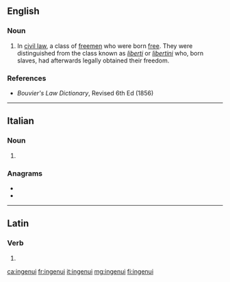 ==English==

===Noun===
{{head|en|noun}}

# {{label|en|legal}} In [[civil law]], a class of [[freemen]] who were born [[free]]. They were distinguished from the class known as ''[[liberti]]'' or ''[[libertini]]'' who, born slaves, had afterwards legally obtained their freedom.

===References===
* ''Bouvier's Law Dictionary'', Revised 6th Ed (1856)

----

==Italian==

===Noun===
{{head|it|noun plural form|g=m}}

# {{plural of|ingenuo|lang=it}}

===Anagrams===
* {{l|it|genuini}}
* {{l|it|inguine}}

----

==Latin==

===Verb===
{{la-verb-form|ingenuī}}

# {{inflection of|ingignō||1|s|perf|actv|indc|lang=la}}

[[ca:ingenui]]
[[fr:ingenui]]
[[it:ingenui]]
[[mg:ingenui]]
[[fi:ingenui]]